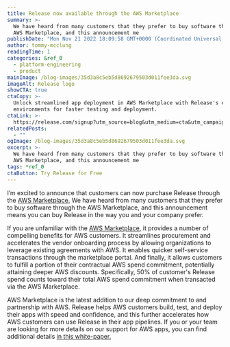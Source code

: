 ```yaml
---
title: Release now available through the AWS Marketplace
summary: >-
  We have heard from many customers that they prefer to buy software through the
  AWS Marketplace, and this announcement me
publishDate: "Mon Nov 21 2022 18:09:58 GMT+0000 (Coordinated Universal Time)"
author: tommy-mcclung
readingTime: 1
categories: &ref_0
  - platform-engineering
  - product
mainImage: /blog-images/35d3a8c5eb5d8692679503d011fee3da.svg
imageAlt: Release logo
showCTA: true
ctaCopy: >-
  Unlock streamlined app deployment in AWS Marketplace with Release's ephemeral
  environments for faster testing and deployment.
ctaLink: >-
  https://release.com/signup?utm_source=blog&utm_medium=cta&utm_campaign=blog-cta&utm_content=release-now-available-through-the-aws-marketplace
relatedPosts:
  - ""
ogImage: /blog-images/35d3a8c5eb5d8692679503d011fee3da.svg
excerpt: >-
  We have heard from many customers that they prefer to buy software through the
  AWS Marketplace, and this announcement me
tags: *ref_0
ctaButton: Try Release for Free
---
```


I’m excited to announce that customers can now purchase Release through the [AWS Marketplace.](https://aws.amazon.com/marketplace/pp/prodview-faxqlvzq65fea) We have heard from many customers that they prefer to buy software through the AWS Marketplace, and this announcement means you can buy Release in the way you and your company prefer.

If you are unfamiliar with the [AWS Marketplace](https://aws.amazon.com/marketplace), it provides a number of compelling benefits for AWS customers. It streamlines procurement and accelerates the vendor onboarding process by allowing organizations to leverage existing agreements with AWS. It enables quicker self-service transactions through the marketplace portal. And finally, it allows customers to fulfill a portion of their contractual AWS spend commitment, potentially attaining deeper AWS discounts. Specifically, 50% of customer's Release spend counts toward their total AWS spend commitment when transacted via the AWS Marketplace.

AWS Marketplace is the latest addition to our deep commitment to and partnership with AWS. Release helps AWS customers build, test, and deploy their apps with speed and confidence, and this further accelerates how AWS customers can use Release in their app pipelines. If you or your team are looking for more details on our support for AWS apps, you can find additional details [in this white-paper.](https://release.com/whitepaper/aws-releasehub-for-you)
